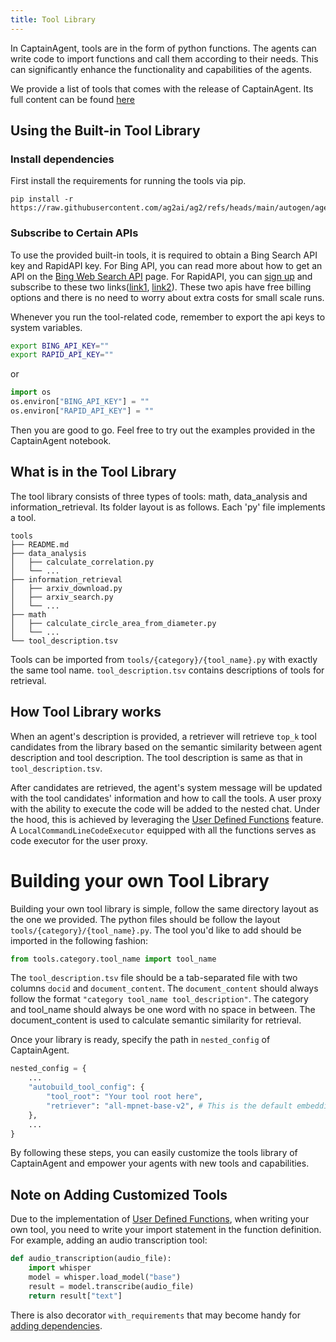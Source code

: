 ```yaml
---
title: Tool Library
---
```


In CaptainAgent, tools are in the form of python functions. The agents can write code to import functions and call them according to their needs. This can significantly enhance the functionality and capabilities of the agents.

We provide a list of tools that comes with the release of CaptainAgent. Its full content can be found [here](https://github.com/ag2ai/ag2/tree/main/autogen/agentchat/contrib/captainagent/tools/README.md)

## Using the Built-in Tool Library
### Install dependencies
First install the requirements for running the tools via pip.
```
pip install -r https://raw.githubusercontent.com/ag2ai/ag2/refs/heads/main/autogen/agentchat/contrib/captainagent/tools/requirements.txt
```

### Subscribe to Certain APIs
To use the provided built-in tools, it is required to obtain a Bing Search API key and RapidAPI key.
For Bing API, you can read more about how to get an API on the [Bing Web Search API](https://www.microsoft.com/en-us/bing/apis/bing-web-search-api) page.
For RapidAPI, you can [sign up](https://rapidapi.com/auth/sign-up) and subscribe to these two links([link1](https://rapidapi.com/solid-api-solid-api-default/api/youtube-transcript3), [link2](https://rapidapi.com/420vijay47/api/youtube-mp3-downloader2)).
These two apis have free billing options and there is no need to worry about extra costs for small scale runs.

Whenever you run the tool-related code, remember to export the api keys to system variables.
```bash
export BING_API_KEY=""
export RAPID_API_KEY=""
```
or
```python
import os
os.environ["BING_API_KEY"] = ""
os.environ["RAPID_API_KEY"] = ""
```

Then you are good to go. Feel free to try out the examples provided in the CaptainAgent notebook.

## What is in the Tool Library
The tool library consists of three types of tools: math, data_analysis and information_retrieval. Its folder layout is as follows. Each 'py' file implements a tool.

```
tools
├── README.md
├── data_analysis
│   ├── calculate_correlation.py
│   └── ...
├── information_retrieval
│   ├── arxiv_download.py
│   ├── arxiv_search.py
│   └── ...
├── math
│   ├── calculate_circle_area_from_diameter.py
│   └── ...
└── tool_description.tsv
```

Tools can be imported from `tools/{category}/{tool_name}.py` with exactly the same tool name.
`tool_description.tsv` contains descriptions of tools for retrieval.

## How Tool Library works
When an agent's description is provided, a retriever will retrieve `top_k` tool candidates from the library based on the semantic
similarity between agent description and tool description. The tool description is same as that in `tool_description.tsv`.

After candidates are retrieved, the agent's system message will be updated with the tool candidates' information and how to call the tools.
A user proxy with the ability to execute the code will be added to the nested chat. Under the hood, this is achieved by leveraging the
[User Defined Functions](/docs/topics/code-execution/user-defined-functions) feature. A `LocalCommandLineCodeExecutor` equipped with all the functions serves as
code executor for the user proxy.

# Building your own Tool Library
Building your own tool library is simple, follow the same directory layout as the one we provided. The python files should be follow the layout `tools/{category}/{tool_name}.py`.
The tool you'd like to add should be imported in the following fashion:

```python
from tools.category.tool_name import tool_name
```

The `tool_description.tsv` file should be a tab-separated file with two columns `docid` and `document_content`. The `document_content` should always follow
the format `"category tool_name tool_description"`. The category and tool_name should always be one word with no space in between. The document_content is
used to calculate semantic similarity for retrieval.

Once your library is ready, specify the path in `nested_config` of CaptainAgent.
```python
nested_config = {
    ...
    "autobuild_tool_config": {
        "tool_root": "Your tool root here",
        "retriever": "all-mpnet-base-v2", # This is the default embedding model, you can reove this line if you are not intending to change it
    },
    ...
}
```

By following these steps, you can easily customize the tools library of CaptainAgent and empower your agents with new tools and capabilities.

## Note on Adding Customized Tools
Due to the implementation of [User Defined Functions](/docs/topics/code-execution/user-defined-functions), when writing your own tool, you need to write your import statement in the function definition. For example, adding an audio transcription tool:

```python
def audio_transcription(audio_file):
    import whisper
    model = whisper.load_model("base")
    result = model.transcribe(audio_file)
    return result["text"]
```

There is also decorator `with_requirements` that may become handy for [adding dependencies](/docs/topics/code-execution/user-defined-functions).

